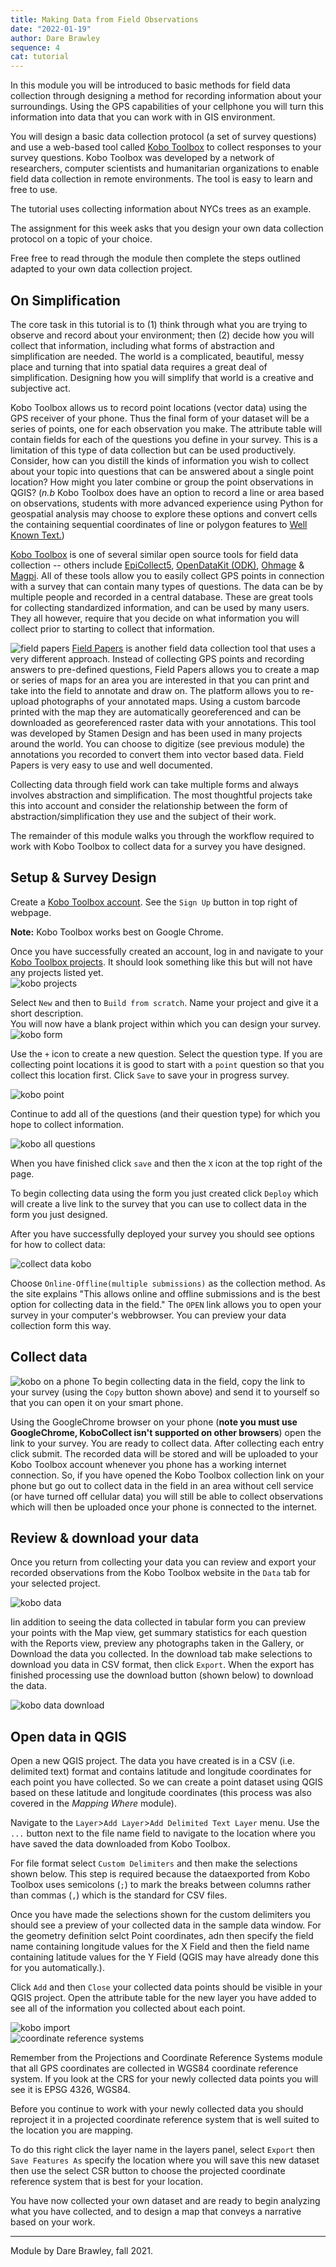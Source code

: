```yaml
---
title: Making Data from Field Observations
date: "2022-01-19"
author: Dare Brawley
sequence: 4
cat: tutorial
---
```



In this module you will be introduced to basic methods for field data collection through designing a method for recording information about your surroundings. Using the GPS capabilities of your cellphone you will turn this information into data that you can work with in GIS environment.  

You will design a basic data collection protocol (a set of survey questions) and use a web-based tool called [Kobo Toolbox](https://www.kobotoolbox.org/) to collect responses to your survey questions. Kobo Toolbox was developed by a network of researchers, computer scientists and humanitarian organizations to enable field data collection in remote environments. The tool is easy to learn and free to use.

The tutorial uses collecting information about NYCs trees as an example.  

The assignment for this week asks that you design your own data collection protocol on a topic of your choice.  

Free free to read through the module then complete the steps outlined adapted to your own data collection project.  

## On Simplification 

The core task in this tutorial is to (1) think through what you are trying to observe and record about your environment; then (2) decide how you will collect that information, including what forms of abstraction and simplification are needed. The world is a complicated, beautiful, messy place and turning that into spatial data requires a great deal of simplification. Designing how you will simplify that world is a creative and subjective act.

Kobo Toolbox allows us to record point locations (vector data) using the GPS receiver of your phone. Thus the final form of your dataset will be a series of points, one for each observation you make. The attribute table will contain fields for each of the questions you define in your survey.
This is a limitation of this type of data collection but can be used productively. Consider, how can you distill the kinds of information you wish to collect about your topic into questions that can be answered about a single point location? How might you later combine or group the point observations in QGIS? (*n.b* Kobo Toolbox does have an option to record a line or area based on observations, students with more advanced experience using Python for geospatial analysis may choose to explore these options and convert cells the containing sequential coordinates of line or polygon features to [Well Known Text.](https://en.wikipedia.org/wiki/Well-known_text_representation_of_geometry))

[Kobo Toolbox](https://www.kobotoolbox.org/) is one of several similar open source tools for field data collection -- others include [EpiCollect5](https://five.epicollect.net/), [OpenDataKit (ODK)](https://getodk.org/), [Ohmage](http://ohmage.org/index.html) & [Magpi](https://www.magpi.com/). All of these tools allow you to easily collect GPS points in connection with a survey that can contain many types of questions. The data can be by multiple people and recorded in a central database. These are great tools for collecting standardized information, and can be used by many users. They all however, require that you decide on what information you will collect prior to starting to collect that information.  

![field papers](images/154/01-fieldpapers.png#img-full)
[Field Papers](http://fieldpapers.org/) is another field data collection tool that uses a very different approach. Instead of collecting GPS points and recording answers to pre-defined questions, Field Papers allows you to create a map or series of maps for an area you are interested in that you can print and take into the field to annotate and draw on. The platform allows you to re-upload photographs of your annotated maps. Using a custom barcode printed with the map they are automatically georeferenced and can be downloaded as georeferenced raster data with your annotations. This tool was developed by Stamen Design and has been used in many projects around the world. You can choose to digitize (see previous module) the annotations you recorded to convert them into vector based data. Field Papers is very easy to use and well documented.  

Collecting data through field work can take multiple forms and always involves abstraction and simplification. The most thoughtful projects take this into account and consider the relationship between the form of abstraction/simplification they use and the subject of their work.  

The remainder of this module walks you through the workflow required to work with Kobo Toolbox to collect data for a survey you have designed.

## Setup & Survey Design

Create a [Kobo Toolbox account](https://www.kobotoolbox.org/). See the `Sign Up` button in top right of webpage.  

**Note:** Kobo Toolbox works best on Google Chrome.

Once you have successfully created an account, log in and navigate to your [Kobo Toolbox projects](https://kf.kobotoolbox.org/). It should look something like this but will not have any projects listed yet.  
![kobo projects](images/154/02-kobo-projects.png#img-full)

Select `New` and then to `Build from scratch`. Name your project and give it a short description.  
You will now have a blank project within which you can design your survey.  
![kobo form](images/154/03-kobo-form.png#img-full)

Use the `+` icon to create a new question. Select the question type. If you are collecting point locations it is good to start with a `point` question so that you collect this location first. Click `Save` to save your in progress survey.

![kobo point](images/154/04-kobo-point.png#img-full)

Continue to add all of the questions (and their question type) for which you hope to collect information.  

![kobo all questions](images/154/05-kobo-questions.png#img-full)

When you have finished click `save` and then the `X` icon at the top right of the page.  

To begin collecting data using the form you just created click `Deploy` which will create a live link to the survey that you can use to collect data in the form you just designed.  

After you have successfully deployed your survey you should see options for how to collect data:  

![collect data kobo](images/154/06-kobo-collect.png#img-full)

Choose `Online-Offline(multiple submissions)` as the collection method. As the site explains "This allows online and offline submissions and is the best option for collecting data in the field." The `OPEN` link allows you to open your survey in your computer's webbrowser. You can preview your data collection form this way.  

## Collect data 

![kobo on a phone](images/154/07-kobo-phone.png#img-right)
To begin collecting data in the field, copy the link to your survey (using the `Copy` button shown above) and send it to yourself so that you can open it on your smart phone.  

Using the GoogleChrome browser on your phone (**note you must use GoogleChrome, KoboCollect isn't supported on other browsers**) open the link to your survey. You are ready to collect data. After collecting each entry click submit. The recorded data will be stored and will be uploaded to your Kobo Toolbox account whenever you phone has a working internet connection. So, if you have opened the Kobo Toolbox collection link on your phone but go out to collect data in the field in an area without cell service (or have turned off cellular data) you will still be able to collect observations which will then be uploaded once your phone is connected to the internet. 

## Review & download your data

Once you return from collecting your data you can review and export your recorded observations from the Kobo Toolbox website in the `Data` tab for your selected project.  

![kobo data](images/154/08-kobo-data.png#img-full)

Iin addition to seeing the data collected in tabular form you can preview your points with the Map view, get summary statistics for each question with the Reports view, preview any photographs taken in the Gallery, or Download the data you collected. In the download tab make selections to download you data in CSV format, then click `Export`. When the export has finished processing use the download button (shown below) to download the data.  

![kobo data download](images/154/09-kobo-download.png#img-full)

## Open data in QGIS  

Open a new QGIS project. 
The data you have created is in a CSV (i.e. delimited text) format and contains latitude and longitude coordinates for each point you have collected. So we can create a point dataset using QGIS based on these latitude and longitude coordinates (this process was also covered in the *Mapping Where* module). 

Navigate to the `Layer`>`Add Layer`>`Add Delimited Text Layer` menu. Use the `...` button next to the file name field to navigate to the location where you have saved the data downloaded from Kobo Toolbox.  

For file format select `Custom Delimiters` and then make the selections shown below. This step is required because the dataexported from Kobo Toolbox uses semicolons (`;`) to mark the breaks between columns rather than commas (`,`) which is the standard for CSV files.  

Once you have made the selections shown for the custom delimiters you should see a preview of your collected data in the sample data window. For the geometry definition selct Point coordinates, adn then specify the field name containing longitude values for the X Field and then the field name containing latitude values for the Y Field (QGIS may have already done this for you automatically.).  

Click `Add` and then `Close` your collected data points should be visible in your QGIS project. Open the attribute table for the new layer you have added to see all of the information you collected about each point. 

![kobo import](images/154/10-kobo-import.png#img-full)  
![coordinate reference systems](images/154/11-crs.png#img-right)


Remember from the Projections and Coordinate Reference Systems module that all GPS coordinates are collected in WGS84 coordinate reference system. If you look at the CRS for your newly collected data points you will see it is EPSG 4326, WGS84.  

Before you continue to work with your newly collected data you should reproject it in a projected coordinate reference system that is well suited to the location you are mapping.  

To do this right click the layer name in the layers panel, select `Export` then `Save Features As` specify the location where you will save this new dataset then use the select CSR button to choose the projected coordinate reference system that is best for your location. 

You have now collected your own dataset and are ready to begin analyzing what you have collected, and to design a map that conveys a narrative based on your work. 

---
Module by Dare Brawley, fall 2021. 